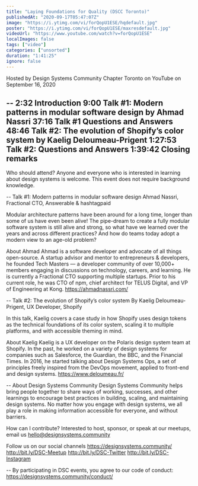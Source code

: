```yaml
---
title: "Laying Foundations for Quality (DSCC Toronto)"
publishedAt: "2020-09-17T05:47:07Z"
image: "https://i.ytimg.com/vi/forQopU1ESE/hqdefault.jpg"
poster: "https://i.ytimg.com/vi/forQopU1ESE/maxresdefault.jpg"
videoUrl: "https://www.youtube.com/watch?v=forQopU1ESE"
localImages: false
tags: ["video"]
categories: ["unsorted"]
duration: "1:41:25"
ignore: false
---
```

Hosted by Design Systems Community Chapter Toronto
on YouTube
on September 16, 2020

--
2:32 Introduction
9:00 Talk #1: Modern patterns in modular software design by Ahmad Nassri
37:16 Talk #1 Questions and Answers
48:46 Talk #2: The evolution of Shopify’s color system by Kaelig Deloumeau-Prigent
1:27:53 Talk #2: Questions and Answers
1:39:42 Closing remarks
--

Who should attend?
Anyone and everyone who is interested in learning about design systems is welcome. This event does not require background knowledge.

--
Talk #1: Modern patterns in modular software design
Ahmad Nassri, Fractional CTO, Answerable & hashtagpaid

Modular architecture patterns have been around for a long time, longer than some of us have even been alive! The pipe-dream to create a fully modular software system is still alive and strong, so what have we learned over the years and across different practices? And how do teams today adopt a modern view to an age-old problem?

About Ahmad
Ahmad is a software developer and advocate of all things open-source. A startup advisor and mentor to entrepreneurs & developers, he founded Tech Masters — a developer community of over 10,000+ members engaging in discussions on technology, careers, and learning. He is currently a Fractional CTO supporting multiple startups. Prior to his current role, he was CTO of npm, chief architect for TELUS Digital, and VP of Engineering at Kong. 
https://ahmadnassri.com/

--
Talk #2: The evolution of Shopify’s color system
By Kaelig Deloumeau-Prigent, UX Developer, Shopify

In this talk, Kaelig covers a case study in how Shopify uses design tokens as the technical foundations of its color system, scaling it to multiple platforms, and with accessible theming in mind.

About Kaelig
Kaelig is a UX developer on the Polaris design system team at Shopify. In the past, he worked on a variety of design systems for companies such as Salesforce, the Guardian, the BBC, and the Financial Times. In 2016, he started talking about Design Systems Ops, a set of principles freely inspired from the DevOps movement, applied to front-end and design systems.
https://www.deloumeau.fr/

--
About Design Systems Community
Design Systems Community helps bring people together to share ways of working, successes, and other learnings to encourage best practices in building, scaling, and maintaining design systems. No matter how you engage with design systems, we all play a role in making information accessible for everyone, and without barriers.

How can I contribute?
Interested to host, sponsor, or speak at our meetups, email us hello@designsystems.community

Follow us on our social channels
https://designsystems.community/
http://bit.ly/DSC-Meetup
http://bit.ly/DSC-Twitter
http://bit.ly/DSC-Instagram

--
By participating in DSC events, you agree to our code of conduct: https://designsystems.community/conduct/
